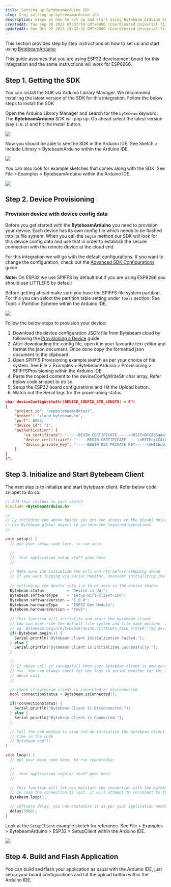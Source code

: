 ```yaml
---
title: Setting up BytebeamArduino SDK
slug: Srqj-setting-up-bytebeamarduino-sdk
description: Steps on how to set up and start using Bytebeam Arduino SDK.
createdAt: Tue Sep 20 2022 07:07:59 GMT+0000 (Coordinated Universal Time)
updatedAt: Sun Oct 22 2023 14:42:32 GMT+0000 (Coordinated Universal Time)
---
```


This section provides step by step instructions on how to set up and start using [BytebeamArduino](https://github.com/bytebeamio/bytebeam-arduino-sdk)

This guide assumes that you are using ESP32 development board for this integration and the same instructions will work for ESP8266.&#x20;

## **Step 1. Getting the SDK**

You can install the SDK via Arduino Library Manager. We recommend installing the latest version of the SDK for this integration. Follow the below steps to install the SDK

Open the Arduino Library Manager and search for the `bytebeam` keyword. The **BytebeamArduino** SDK will pop up. Go ahead select the latest version (say `1.0.1`) and hit the install button.

![](/assets/DcGHHCSlcG0qySF6xkXKE_img1.png)

Now you should be able to see the SDK in the Arduino IDE. See Sketch > Include Library > BytebeamArduino within the Arduino IDE.&#x20;

![](/assets/oK6k0d9UGSIV3enFrzLu2_img2.png)

You can also look for example sketches that comes along with the SDK. See File > Examples > BytebeamArduino within the Arduino IDE.

![](/assets/eLoqCL8ttfcJqZDFwRoeo_img3.png)

## **Step 2. Device Provisioning**

### Provision device with device config data

Before you get started with the **BytebeamArduino** you need to provision your device. Each device has its own config file which needs to be flashed into its file system. When you call the `begin` method our SDK will look for this device config data and use that in order to establish the secure connection with the remote device at the cloud end.

For this integration we will go with the default configurations. If you want to change the configuration, check out the [Advanced SDK Configurations](/device-side-integrations/mcu/arduino/advanced-sdk-configurations) guide.

**Note:** On ESP32 we use SPIFFS by default but if you are using ESP8266 you should use LITTLEFS by default

Before getting ahead make sure you have the SPIFFS file system partition. For this you can select the partition table setting under `Tools` section. See Tools > Partition Scheme within the Arduino IDE.&#x20;

![](/assets/hRqACDwFE62kSHipBms-C_pic2.png)

&#x20;Follow the below steps to provision your device:

1. Download the device configuration JSON file from Bytebeam cloud by following the [Provisioning a Device](/platform-guide/device-management/provisioning-a-device) guide.
2. After downloading the config file, open it in your favourite text editor and format the json document. Once done copy the formatted json document to the clipboard.
3. Open SPIFFS Provisioning example sketch as per your choice of file system. See File > Examples > BytebeamArduino > Provisioning > SPIFFSProvisioning within the Arduino IDE.
4. Paste the copied content to the deviceConfigWriteStr char array, Refer below code snippet to do so.
5. Setup the ESP32 board configurations and Hit the Upload button.
6. Watch out the Serial logs for the provisioning status.

```json
char deviceConfigWriteStr[DEVICE_CONFIG_STR_LENGTH] = R"(
{
    "project_id": "espbytebeamsdktest",
    "broker": "cloud.bytebeam.io",
    "port": 8883,
    "device_id": "1",
    "authentication": {
        "ca_certificate": "-----BEGIN CERTIFICATE-----\nMIIFrDCCA5SgAwIBAgICB+\naWExETAPBgNVBAgTCEthcm5hdGFrMRIwEAYDVQQHEwlCYW5nYWxvcmUxFzAVBgNV\nBAkTDlN1YmJpYWggR2FyZGVuMQ8wDQYDVQQREwY1NjAwMTExFDASBgNVBAoTC0J5\ndGViZWFtLmlvMB4XDTIxMDkwMjExMDYyM1oXDTMxMDkwMjExMDYyM1owdzEOMAwG\nA1UEBhMFSW5kaWExETAPBgNVBAgTCEthcm5hdGFrMRIwEAYDVQQHEwlCYW5nYWxv\ncmUxFzAVBgNVBAkTDlN1YmJpYWggR2FyZGVuMQ8wDQYDVQQREwY1NjAwMTExFDAS\nBgNVBAoTC0J5dGViZWFtLmlvMIICIjANBgkqhkiG9w0BAQEFAAOCAg8AMIICCgKC\nAgEAr/bnOa/8AUGZmd/s+7rejuROgeLqqU9X15KKfKOBqcoMyXsSO65UEwpzadpw\nMl7GDCdHqFTymqdnAnbhgaT1PoIFhOG64y7UiNgiWmbh0XJj8G6oLrW9rQ1gug1Q\n/D7x2fUnza71aixiwEL+KsIFYIdDuzmoRD3rSer/bKOcGGs0WfB54KqIVVZ1DwsU\nk1wx5ExsKo7gAdXMAbdHRI2Szmn5MsZwGL6V0LfsKLE8ms2qlZe50oo2woLNN6XP\nRfRL4bwwkdsCqXWkkt4eUSNDq9hJsuINHdhO3GUieLsKLJGWJ0lq6si74t75rIKb\nvvsFEQ9mnAVS+iuUUsSjHPJIMnn/J64Nmgl/R/8FP5TUgUrHvHXKQkJ9h/a7+3tS\nlV2KMsFksXaFrGEByGIJ7yR4qu9hx5MXf8pf8EGEwOW/H3CdWcC2MvJ11PVpceUJ\neDVwE7B4gPM9Kx02RNwvUMH2FmYqkXX2DrrHQGQuq+6VRoN3rEdmGPqnONJEPeOw\nZzcGDVXKWZtd7UCbcZKdn0RYmVtI/OB5OW8IRoXFYgGB3IWP796dsXIwbJSqRb9m\nylICGOceQy3VR+8+BHkQLj5/ZKTe+AA3Ktk9UADvxRiWKGcejSA/LvyT8qzz0dqn\nGtcHYJuhJ/XpkHtB0PykB5WtxFjx3G/osbZfrNflcQZ9h1MCAwEAAaNCMEAwDgYD\nVR0PAQH/BAQDAgKEMA8GA1UdEwEB/wQFMAMBAf8wHQYDVR0OBBYEFKl/MTbLrZ0g\nurneOmAfBHO+LHz+MA0GCSqGSIb3DQEBCwUAA4ICAQAlus/uKic5sgo1d2hBJ0Ak\ns1XJsA2jz+OEdshQHmCCmzFir3IRSuVRmDBaBGlJDHCELqYxKn6dl/sKGwoqoAQ5\nOeR2sey3Nmdyw2k2JTDx58HnApZKAVir7BDxbIbbHmfhJk4ljeUBbertNXWbRHVr\ncs4XBNwXvX+noZjQzmXXK89YBsV2DCrGRAUeZ4hQEqV7XC0VKmlzEmfkr1nibDr5\nqwbI+7QWIAnkHggYi27lL2UTHpbsy9AnlrRMe73upiuLO7TvkwYC4TyDaoQ2ZRpG\nHY+mxXLdftoMv/ZvmyjOPYeTRQbfPqoRqcM6XOPXwSw9B6YddwmnkI7ohNOvAVfD\nwGptUc5OodgFQc3waRljX1q2lawZCTh58IUf32CRtOEL2RIz4VpUrNF/0E2vts1f\npO7V1vY2Qin998Nwqkxdsll0GLtEEE9hUyvk1F8U+fgjJ3Rjn4BxnCN4oCrdJOMa\nJCaysaHV7EEIMqrYP4jH6RzQzOXLd0m9NaL8A/Y9z2a96fwpZZU/fEEOH71t3Eo3\nV/CKlysiALMtsHfZDwHNpa6g0NQNGN5IRl/w1TS1izzjzgWhR6r8wX8OPLRzhNRz\n2HDbTXGYsem0ihC0B8uzujOhTHcBwsfxZUMpGjg8iycJlfpPDWBdw8qrGu8LeNux\na0cIevjvYAtVysoXInV0kg==\n-----END CERTIFICATE-----\n",
        "device_certificate": "-----BEGIN CERTIFICATE-----\nMIIEcjCCAlqgAwIBAgICB+\naWExETAPBgNVBAgTCEthcm5hdGFrMRIwEAYDVQQHEwlCYW5nYWxvcmUxFzAVBgNV\nBAkTDlN1YmJpYWggR2FyZGVuMQ8wDQYDVQQREwY1NjAwMTExFDASBgNVBAoTC0J5\ndGViZWFtLmlvMB4XDTIyMTEwMzA3NDcwMloXDTMyMTEwMzA3NDcwMlowKTEbMBkG\nA1UEChMSZXNwYnl0ZWJlYW1zZGt0ZXN0MQowCAYDVQQDEwExMIIBIjANBgkqhkiG\n9w0BAQEFAAOCAQ8AMIIBCgKCAQEAzsm8CF8fKSzWFKZeO52RJRGER4z7sYrgTb9x\noIeljE8kmhR+EW217sxUyUn+rmJSCxRz6jtspKv37POPaQilmwtriVq8L46YCrXa\nbI9manlqw0WqAfaWAlFXzM13CuXeGZKhuAK3INs15jqP0s+oWFvww8+hww540I+s\nn6j5yEUnWKSIgoYEc82cwvj0qOvaxYxjUTXgV2IDLSXdFJbZq4k9LDbzPZdDe0aY\n4X9UpdrjS5cRWT3Ok4VwWpMRwOT654CTwE8WUja/pHTRFbMYkqd1jrD2Joqtm+u9\nplTq7I9/fDnkRqPjueDQ04LKTbUC2UsRKw1VmHPndw22+mDPUwIDAQABo1YwVDAO\nBgNVHQ8BAf8EBAMCBaAwEwYDVR0lBAwwCgYIKwYBBQUHAwIwHwYDVR0jBBgwFoAU\nqX8xNsutnSC6ud46YB8Ec74sfP4wDAYDVR0RBAUwA4IBMTANBgkqhkiG9w0BAQsF\nAAOCAgEAcj5Ytt47AdmsXBsv/K7YkUvkNwV64luBMQtqmTKRDWnIQLaFzPjdpieu\n81ktFKklKw6pReWdUPSBy6hKq3zzGvSsShBSghbOAJvlPkK6jpLy5TzZdIj8ug7g\nMCzZvqdmznekSg4elGHJIYUfHD6ZUJaEkkGD1yQpxOIVCnodhN2246SXJK23itmz\nB5y1AHU5zydN7Ys0oY1l8RCc5Iz24IcQAi//2pIPe9ORks3QBBi+qY9m+emHCqgb\n48hNe5v7X+yF4VITlWs3Mfk0gSgbDQ4OwVf/8/D7o0hQ8EU5bzXNvf49Kd2mWTii\nQdQDdNLxZsdgWNwYdqrQhA0qN02yJxkhNm5GXmP75zmg0bPe4I+pNwuy+B32wFZn\nNcZrh4HZzS1cAyyyr3E59zsPjqcohaUcBpe6oUoQ8z1V7K9FR31TnFfvjg9mbDnX\nv2+PXsp0m7f4e1QfepZxUwyjemxOe/b+IEc7PckIrkPy46JaIvi9ONrTR8Y5wDir\nbGuzpmiyMFlyzK4ULh7kt7MU/jU/ulnqDU8JvAnhhxK3kgV4vv8LSYJSEYYP9i1S\nj/EPPQBANdtr4B2pcV1ig13dinq7rir6Q/pnkKrAFOfZcvOWW2BvPOC2dcnCYJpB\n1R5QJGXqna8Uh+ZwThs0K/Nd9dml1w/Rug8hx0VHoIe6AjXEepQ=\n-----END CERTIFICATE-----\n",
        "device_private_key": "-----BEGIN RSA PRIVATE KEY-----\nMIIEowIBAAKCAQEAzsm8CF8fKSzWFKZeO52RJRGER4z7sYrgTb9xoIeljE8kmhR+\nEW217sxUyUn+\nAfaWAlFXzM13CuXeGZKhuAK3INs15jqP0s+oWFvww8+hww540I+sn6j5yEUnWKSI\ngoYEc82cwvj0qOvaxYxjUTXgV2IDLSXdFJbZq4k9LDbzPZdDe0aY4X9UpdrjS5cR\nWT3Ok4VwWpMRwOT654CTwE8WUja/pHTRFbMYkqd1jrD2Joqtm+u9plTq7I9/fDnk\nRqPjueDQ04LKTbUC2UsRKw1VmHPndw22+mDPUwIDAQABAoIBAHv3A/ogzBVrA4ut\nkKA8fV6zeZFLOzfcAUuakQujReMvLsoPruPT2VUmuU1SRpNT7csmn7azmRW+4gny\nmO5meKDR382fz2DTIuKI0kByVvtNfmtBwAEdSiBpkzD7m3m1A8hg1wHw3sebolw6\njy3Zvxn5RASe3GKKsnKVLu8n5VXgyytn2I6sYOmKoLv3N9V3tziHL3Gl2AfWAd5P\nJHJdxZ50hhjzUnI0MmvUU6M9G26xagxNNibzOWv3BEuBRw5fuVpt/QoBouFhcKF7\nEdCFpiZ8LJFpux6FyLDOOAa7mj+Y6yK1qKsJbFGG8AnhPTO/bAc1m7yQcJygH9cl\nretVDcECgYEA4z+NkjqIPRiAvOsmJD6KfMeABkZc4JmART+KtrpoJmPWc2WDxu8M\ngP1eqmh/aGGORY8hcFyl+SIf5JvP13Dd/47tSK4vhyEGnnqRt+wjjuzci0rDvFdH\ntaUbjlb4kKStssQPTTmG726Zd1f32eKzBnCY8YqWdMMM1HXak20rPo8CgYEA6PN8\nYIcIrRkFzyvam8m5pCeoHylBgSNjN2j8dGC8b6SGMG6y4+rUiuxfhC/Oq7UtOvf+\njYQQgeMjB22dhcvJa6rjuuKXXpbcgNnzcemnySohUr7Nm1bXHwRfoqMAmeh3pkcL\nL+K4Mf6Gd1i2hiYd4Dd59m5/p3W+QUyKa4iaRP0CgYAf2/UZHyOijSDfW4hJZIs9\n2ypTtuGmi160Vqg33gJj/3M9UmobJcB3BQ6UjXnvRF4R2nMxsYuDVglqn32QEr7M\n6VjS67i2FSc8aKqtQmnpy8NPs/elHAdtq+wlFIRcovnHKj2K8hm8z6CsXqTc4y9+\nI6MNmgRl8kKGNs+iA5ggeQKBgBKLN25zsWQeJtE8G3XlVArWQVLhtN4z0/UYPWiC\nPt3gSfJXDZSJIAxDDsN2DsyqaoRUM4ZOagX878/qkOySsWEJxIEfAo+8EKeNMgzy\nXbHs0aRFnhZsjklgzsAim6ykzcmFxEU2lhUcvtWHUVhSdnRf1iyg1Taeb9vA3Q/8\nWtN9AoGBAN+rik+pvcdPAexngqmsUgoW8Abvv7dyBmt99KfnyRDfbt6EM68CZI90\naOlNE9P7XZyOyfQdzOlJWv8B78dwrbwMiwkhGyb6ms11GGB5J90f8oON4tMjEzdW\nKFI0T+ZOXN99GcKLHeg5GfGqHcHlEhXP9BtRyTJVz914alvOIaiY\n-----END RSA PRIVATE KEY-----\n"
    }
}
)";
```

## **Step 3. Initialize and Start Bytebeam Client**

The next step is to initialize and start bytebeam client. Refer below code snippet to do so:

```cpp
// Add this include to your sketch
#include <BytebeamArduino.h>

//
// By including the above header you got the access to the gloabl object named Bytebeam
// Use Bytebeam global object to perform the required operations
//

void setup() {
  // put your setup code here, to run once:

  //
  //  Your application setup stuff goes here
  //

  // Make sure you initialize the wifi and ntp before stepping ahead
  // If you want logging via Serial Monitor, consider initializing the Serial as well
  
  // setting up the device info i.e to be seen in the device shadow
  Bytebeam.status          = "Device is Up!";
  Bytebeam.softwareType    = "setup-wifi-client-ino";
  Bytebeam.softwareVersion = "1.0.0";
  Bytebeam.hardwareType    = "ESP32 Dev Module";
  Bytebeam.hardwareVersion = "rev1";
  
  // This function will initialize and start the bytebeam client
  // You can over-ride the default file system and file name options, if needed
  // eg. Bytebeam.begin(BytebeamArduino::LITTLEFS_FILE_SYSTEM,"/my_device_config.json")
  if(!Bytebeam.begin()) {
    Serial.println("Bytebeam Client Initialization Failed.");
  } else {
    Serial.println("Bytebeam Client is Initialized Successfully.");
  }

  //
  // If above call is successfull then your bytebeam client is now configured for the
  // use. You can always check for the logs in serial monitor for the status of the 
  // above call
  //

  // check if bytebeam client is connected or disconnected
  bool connectionStatus = Bytebeam.isConnected();

  if(!connectionStatus) {
    Serial.println("Bytebeam Client is Disconnected.");
  } else {
    Serial.println("Bytebeam Client is Connected.");
  }

  // Call the end method to stop and de-initialize the bytebeam client at any point of 
  // time in the code
  // Bytebeam.end();
}

void loop() {
  // put your main code here, to run repeatedly:

  //
  //  Your application regular stuff goes here
  //

  // This function will let you maintain the connection with the bytebeam cloud
  // In case the connection is lost, it will attempt to reconnect to the bytebeam cloud
  Bytebeam.loop();

  // software delay, you can customize it as per your application needs
  delay(5000);
}
```

Look at the `SetupClient` example sketch for reference. See File > Examples > BytebeamArduino > ESP32 > SetupClient within the Arduino IDE.

![](/assets/HE1X9MGeWfOg-WnX6THac_img4.png)

## **Step 4. Build and Flash Application**

You can build and flash your application as usual with the Arduino IDE, just setup your board configurations and hit the upload button within the Arduino IDE.

